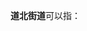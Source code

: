 '''道北街道'''可以指：
{{PRC admin/disambig|15/07/81/003/000|23/02/05/006/000|62/05/03/001/000}}
{{disambig|cat=四字乡级行政区划消歧义}}